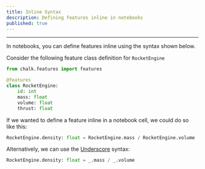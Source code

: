 ```yaml
---
title: Inline Syntax
description: Defining features inline in notebooks
published: true
---
```


---


In notebooks, you can define features inline using the syntax shown below.

Consider the following feature class definition for `RocketEngine`

```python notebook.ipynb
from chalk.features import features

@features
class RocketEngine:
    id: int
    mass: float
    volume: float
    thrust: float
```

If we wanted to define a feature inline in a notebook cell, we could do so like this:

```python notebook.ipynb
RocketEngine.density: float = RocketEngine.mass / RocketEngine.volume
```

Alternatively, we can use the [Underscore](/docs/underscore) syntax:

```python notebook.ipynb
RocketEngine.density: float = _.mass / _.volume
```
